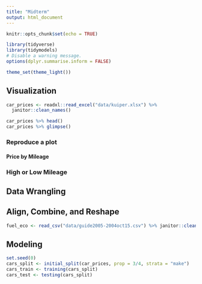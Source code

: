 ```yaml
---
title: "Midterm"
output: html_document
---
```


```r
knitr::opts_chunk$set(echo = TRUE)

library(tidyverse)
library(tidymodels)
# Disable a warning message.
options(dplyr.summarise.inform = FALSE)

theme_set(theme_light())
```

## Visualization

```r
car_prices <- readxl::read_excel("data/kuiper.xlsx") %>% 
  janitor::clean_names()
```

```r
car_prices %>% head()
car_prices %>% glimpse()
```

### Reproduce a plot

#### Price by Mileage

### High or Low Mileage

## Data Wrangling

## Align, Combine, and Reshape

```r
fuel_eco <- read_csv("data/guide2005-2004oct15.csv") %>% janitor::clean_names()
```

## Modeling

```r
set.seed(0)
cars_split <- initial_split(car_prices, prop = 3/4, strata = "make")
cars_train <- training(cars_split)
cars_test <- testing(cars_split)
```

